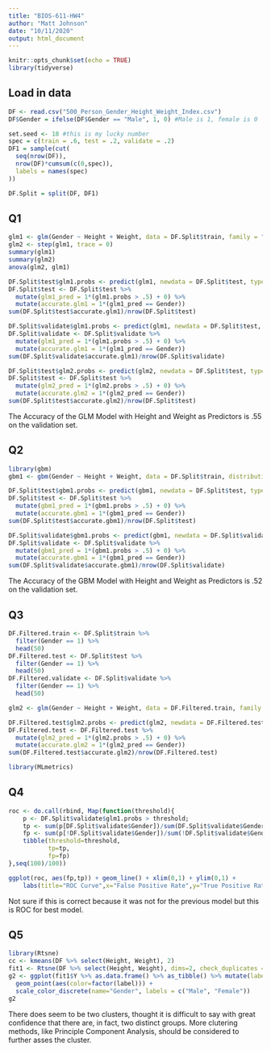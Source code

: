 ```yaml
---
title: "BIOS-611-HW4"
author: "Matt Johnson"
date: "10/11/2020"
output: html_document
---
```


```r
knitr::opts_chunk$set(echo = TRUE)
library(tidyverse)
```

Load in data
------------
```r
DF <- read.csv("500_Person_Gender_Height_Weight_Index.csv")
DF$Gender = ifelse(DF$Gender == "Male", 1, 0) #Male is 1, female is 0

set.seed <- 18 #this is my lucky number 
spec = c(train = .6, test = .2, validate = .2)
DF1 = sample(cut(
  seq(nrow(DF)), 
  nrow(DF)*cumsum(c(0,spec)),
  labels = names(spec)
))

DF.Split = split(DF, DF1)
```

Q1
--
```r
glm1 <- glm(Gender ~ Height + Weight, data = DF.Split$train, family = "binomial")
glm2 <- step(glm1, trace = 0)
summary(glm1)
summary(glm2)
anova(glm2, glm1)

DF.Split$test$glm1.probs <- predict(glm1, newdata = DF.Split$test, type = "response")
DF.Split$test <- DF.Split$test %>% 
  mutate(glm1_pred = 1*(glm1.probs > .5) + 0) %>% 
  mutate(accurate.glm1 = 1*(glm1_pred == Gender))
sum(DF.Split$test$accurate.glm1)/nrow(DF.Split$test)

DF.Split$validate$glm1.probs <- predict(glm1, newdata = DF.Split$test, type = "response")
DF.Split$validate <- DF.Split$validate %>% 
  mutate(glm1_pred = 1*(glm1.probs > .5) + 0) %>% 
  mutate(accurate.glm1 = 1*(glm1_pred == Gender))
sum(DF.Split$validate$accurate.glm1)/nrow(DF.Split$validate)

DF.Split$test$glm2.probs <- predict(glm2, newdata = DF.Split$test, type = "response")
DF.Split$test <- DF.Split$test %>% 
  mutate(glm2_pred = 1*(glm2.probs > .5) + 0) %>% 
  mutate(accurate.glm2 = 1*(glm2_pred == Gender))
sum(DF.Split$test$accurate.glm2)/nrow(DF.Split$test)
```

The Accuracy of the GLM Model with Height and Weight as Predictors is .55 on the validation set.  

Q2
--
```r
library(gbm)
gbm1 <- gbm(Gender ~ Height + Weight, data = DF.Split$train, distribution = "bernoulli")

DF.Split$test$gbm1.probs <- predict(gbm1, newdata = DF.Split$test, type = "response")
DF.Split$test <- DF.Split$test %>% 
  mutate(gbm1_pred = 1*(gbm1.probs > .5) + 0) %>% 
  mutate(accurate.gbm1 = 1*(gbm1_pred == Gender))
sum(DF.Split$test$accurate.gbm1)/nrow(DF.Split$test)

DF.Split$validate$gbm1.probs <- predict(gbm1, newdata = DF.Split$validate, type = "response")
DF.Split$validate <- DF.Split$validate %>% 
  mutate(gbm1_pred = 1*(gbm1.probs > .5) + 0) %>% 
  mutate(accurate.gbm1 = 1*(gbm1_pred == Gender))
sum(DF.Split$validate$accurate.gbm1)/nrow(DF.Split$validate)
```
The Accuracy of the GBM Model with Height and Weight as Predictors is .52 on the validation set.  

Q3
--
```r
DF.Filtered.train <- DF.Split$train %>% 
  filter(Gender == 1) %>% 
  head(50)
DF.Filtered.test <- DF.Split$test %>% 
  filter(Gender == 1) %>% 
  head(50)
DF.Filtered.validate <- DF.Split$validate %>% 
  filter(Gender == 1) %>% 
  head(50)

glm2 <- glm(Gender ~ Height + Weight, data = DF.Filtered.train, family = "binomial")

DF.Filtered.test$glm2.probs <- predict(glm2, newdata = DF.Filtered.test, type = "response")
DF.Filtered.test <- DF.Filtered.test %>% 
  mutate(glm2_pred = 1*(glm2.probs > .5) + 0) %>% 
  mutate(accurate.glm2 = 1*(glm2_pred == Gender))
sum(DF.Filtered.test$accurate.glm2)/nrow(DF.Filtered.test)

library(MLmetrics)

```

Q4
--
```r
roc <- do.call(rbind, Map(function(threshold){
    p <- DF.Split$validate$glm1.probs > threshold;
    tp <- sum(p[DF.Split$validate$Gender])/sum(DF.Split$validate$Gender);
    fp <- sum(p[!DF.Split$validate$Gender])/sum(!DF.Split$validate$Gender);
    tibble(threshold=threshold,
           tp=tp,
           fp=fp)
},seq(100)/100))

ggplot(roc, aes(fp,tp)) + geom_line() + xlim(0,1) + ylim(0,1) +
    labs(title="ROC Curve",x="False Positive Rate",y="True Positive Rate")
```

Not sure if this is correct because it was not for the previous model but this is ROC for best model. 

Q5
--
```r
library(Rtsne)
cc <- kmeans(DF %>% select(Height, Weight), 2)
fit1 <- Rtsne(DF %>% select(Height, Weight), dims=2, check_duplicates = F)
g2 <- ggplot(fit1$Y %>% as.data.frame() %>% as_tibble() %>% mutate(label=cc$cluster),aes(V1,V2)) +
  geom_point(aes(color=factor(label))) +
  scale_color_discrete(name="Gender", labels = c("Male", "Female"))
g2
```

There does seem to be two clusters, thought it is difficult to say with great confidence that there are, in fact, two distinct groups. More clutering methods, like Principle Component Analysis, should be considered to further asses the cluster. 